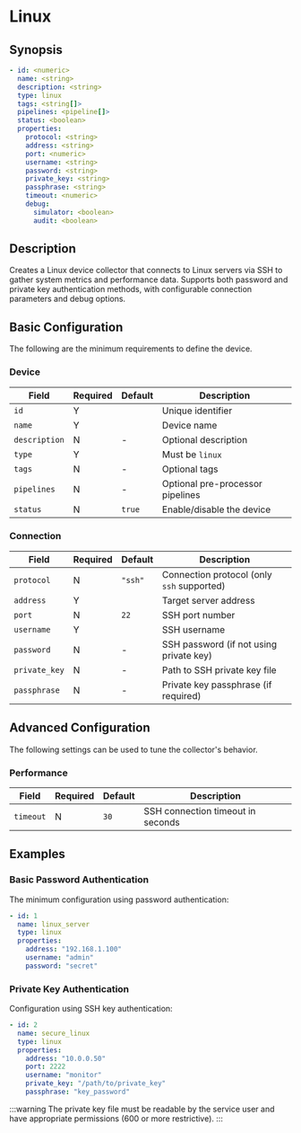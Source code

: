 # Linux

## Synopsis

```yaml
- id: <numeric>
  name: <string>
  description: <string>
  type: linux
  tags: <string[]>
  pipelines: <pipeline[]>
  status: <boolean>
  properties:
    protocol: <string>
    address: <string>
    port: <numeric>
    username: <string>
    password: <string>
    private_key: <string>
    passphrase: <string>
    timeout: <numeric>
    debug:
      simulator: <boolean>
      audit: <boolean>
```

## Description

Creates a Linux device collector that connects to Linux servers via SSH to gather system metrics and performance data. Supports both password and private key authentication methods, with configurable connection parameters and debug options.

## Basic Configuration

The following are the minimum requirements to define the device.

### Device

|Field|Required|Default|Description|
|---|---|---|---|
|`id`|Y||Unique identifier|
|`name`|Y||Device name|
|`description`|N|-|Optional description|
|`type`|Y||Must be `linux`|
|`tags`|N|-|Optional tags|
|`pipelines`|N|-|Optional pre-processor pipelines|
|`status`|N|`true`|Enable/disable the device|

### Connection

|Field|Required|Default|Description|
|---|---|---|---|
|`protocol`|N|`"ssh"`|Connection protocol (only `ssh` supported)|
|`address`|Y||Target server address|
|`port`|N|`22`|SSH port number|
|`username`|Y||SSH username|
|`password`|N|-|SSH password (if not using private key)|
|`private_key`|N|-|Path to SSH private key file|
|`passphrase`|N|-|Private key passphrase (if required)|

## Advanced Configuration

The following settings can be used to tune the collector's behavior.

### Performance

|Field|Required|Default|Description|
|---|---|---|---|
|`timeout`|N|`30`|SSH connection timeout in seconds|

## Examples

### Basic Password Authentication

The minimum configuration using password authentication:

```yaml
- id: 1
  name: linux_server
  type: linux
  properties:
    address: "192.168.1.100"
    username: "admin"
    password: "secret"
```

### Private Key Authentication

Configuration using SSH key authentication:

```yaml
- id: 2
  name: secure_linux
  type: linux
  properties:
    address: "10.0.0.50"
    port: 2222
    username: "monitor"
    private_key: "/path/to/private_key"
    passphrase: "key_password"
```

:::warning
The private key file must be readable by the service user and have appropriate permissions (600 or more restrictive).
:::
